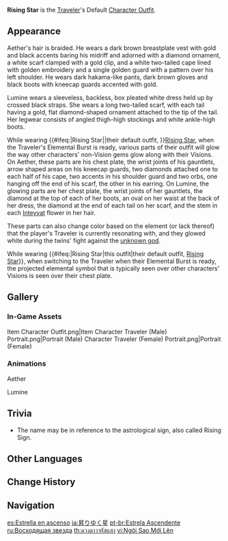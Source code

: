 {{Outfit Infobox
|id           = 200500
|image        = <gallery>
Outfit Rising Star Preview.png|Preview
Character Traveler Male Game.png|In-Game (Male)
Character Traveler Female Game.png|In-Game (Female)
</gallery>
|character    = Traveler
|type         = Default
|description  = The Traveler's outfit. A practical set of clothing to wear during a long journey.
|obtain       = Unlocked upon obtaining character
}}
'''Rising Star''' is the [[Traveler]]'s Default [[Character Outfit]].

==Appearance==
<!-- Keep appearance section short and concise. Limit to 1-2 paragraphs (preferably 1 paragraph) with 3-4 sentences each. -->
Aether's hair is braided. He wears a dark brown breastplate vest with gold and black accents baring his midriff and adorned with a diamond ornament, a white scarf clamped with a gold clip, and a white two-tailed cape lined with golden embroidery and a single golden guard with a ''{{w|fleur-de-lis}}'' pattern over his left shoulder. He wears dark hakama-like pants, dark brown gloves and black boots with kneecap guards accented with gold.

Lumine wears a sleeveless, backless, box pleated white dress held up by crossed black straps. She wears a long two-tailed scarf, with each tail having a gold, flat diamond-shaped ornament attached to the tip of the tail. Her legwear consists of angled thigh-high stockings and white ankle-high boots.

<!-- this section is transcluded in multiple places unrelated to his outfit, so please take care with the wording --><section begin="Glowing Ornaments" />While wearing {{#ifeq:{{PAGENAME}}|Rising Star||their default outfit,&nbsp;}}[[Rising Star]], when the Traveler's Elemental Burst is ready, various parts of their outfit will glow the way other characters' non-Vision gems glow along with their Visions. On Aether, these parts are his chest plate, the wrist joints of his gauntlets, arrow shaped areas on his kneecap guards, two diamonds attached one to each half of his cape, two accents in his shoulder guard and two orbs, one hanging off the end of his scarf, the other in his earring. On Lumine, the glowing parts are her chest plate, the wrist joints of her gauntlets, the diamond at the top of each of her boots, an oval on her waist at the back of her dress, the diamond at the end of each tail on her scarf, and the stem in each [[Inteyvat]] flower in her hair.<section end="Glowing Ornaments" /> These parts can also change color based on the element (or lack thereof) that the player's Traveler is currently resonating with, and they glowed white during the twins' fight against the [[unknown god]].

<!-- this section is transcluded in multiple places unrelated to her outfit, so please take care with the wording --><section begin="Projection of Elemental Symbol" />While wearing {{#ifeq:{{PAGENAME}}|Rising Star|this outfit|their default outfit, [[Rising Star]]}}, when switching to the Traveler when their Elemental Burst is ready, the projected elemental symbol that is typically seen over other characters' Visions is seen over their chest plate.<section end="Projection of Elemental Symbol" />

==Gallery==
===In-Game Assets===
<gallery>
Item Character Outfit.png|Item
Character Traveler (Male) Portrait.png|Portrait (Male)
Character Traveler (Female) Portrait.png|Portrait (Female)
</gallery>

===Animations===
;Aether
{{Preview/CharacterAnimations|Traveler|nocaption=1}}

;Lumine
{{Preview/CharacterAnimations|Traveler|nocaption=1}}

==Trivia==
* The name may be in reference to the {{w|Ascendant}} astrological sign, also called Rising Sign.

==Other Languages==
{{Other Languages
|en      = Rising Star
|zhs     = 初升之星
|zhs_rm  = Chūshēng zhī Xīng
|zht     = 初升之星
|zht_rm  = Chūshēng zhī Xīng
|zh_tl   = Rising Star
|ja      = 昇りゆく星
|ja_rm   = Nobori Yuku Hoshi
|ja_tl   = Rising Star
|ko      = 최초로 떠오른 별
|ko_rm   = Choechoro Tteooreun Byeol
|ko_tl   = The First Ascendant Star
|es      = Estrella en ascenso
|es_tl   = Ascending Star
|fr      = Étoile montante
|fr_tl   = Rising Star
|ru      = Восходящая звезда
|ru_tl   = Rising Star
|th      = ดวงดาวจรัสแสง
|th_rm   = Duangdawo Trat Saeng
|th_tl   = Shining Star
|vi      = Ngôi Sao Mới Lên
|vi_tl   = Rising Star
|de      = Aufgehender Stern
|de_tl   = Rising Star
|id      = Rising Star
|pt      = Estrela Ascendente
|pt_tl   = Ascendant Star
|tr      = Yükselen Yıldız
|tr_tl   = 
|it      = Astro nascente
|it_tl   = Rising Star
}}

==Change History==
{{Change History|1.0}}

==Navigation==
{{Dressing Room Navbox|type=outfit}}

[[es:Estrella en ascenso]]
[[ja:昇りゆく星]]
[[pt-br:Estrela Ascendente]]
[[ru:Восходящая звезда]]
[[th:ดวงดาวจรัสแสง]]
[[vi:Ngôi Sao Mới Lên]]